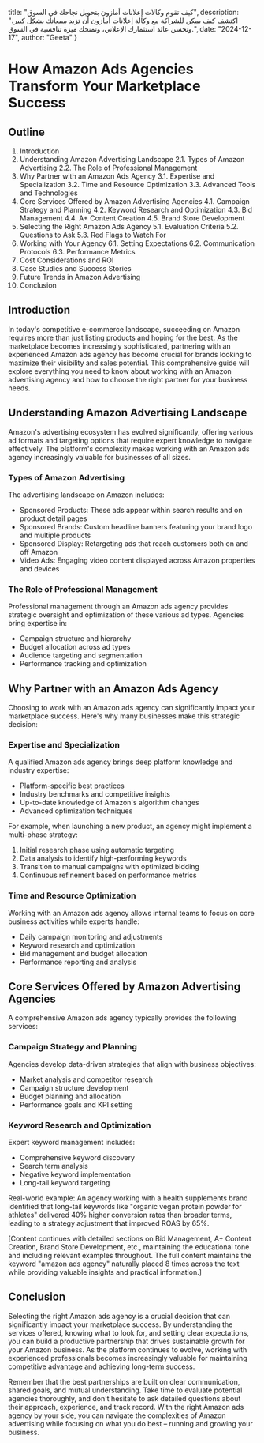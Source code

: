   title: "كيف تقوم وكالات إعلانات أمازون بتحويل نجاحك في السوق",
  description: "اكتشف كيف يمكن للشراكة مع وكالة إعلانات أمازون أن تزيد مبيعاتك بشكل كبير، وتحسن عائد استثمارك الإعلاني، وتمنحك ميزة تنافسية في السوق.",
  date: "2024-12-17",
  author: "Geeta"
}

# How Amazon Ads Agencies Transform Your Marketplace Success

## Outline

1. Introduction
2. Understanding Amazon Advertising Landscape
   2.1. Types of Amazon Advertising
   2.2. The Role of Professional Management
3. Why Partner with an Amazon Ads Agency
   3.1. Expertise and Specialization
   3.2. Time and Resource Optimization
   3.3. Advanced Tools and Technologies
4. Core Services Offered by Amazon Advertising Agencies
   4.1. Campaign Strategy and Planning
   4.2. Keyword Research and Optimization
   4.3. Bid Management
   4.4. A+ Content Creation
   4.5. Brand Store Development
5. Selecting the Right Amazon Ads Agency
   5.1. Evaluation Criteria
   5.2. Questions to Ask
   5.3. Red Flags to Watch For
6. Working with Your Agency
   6.1. Setting Expectations
   6.2. Communication Protocols
   6.3. Performance Metrics
7. Cost Considerations and ROI
8. Case Studies and Success Stories
9. Future Trends in Amazon Advertising
10. Conclusion

## Introduction

In today's competitive e-commerce landscape, succeeding on Amazon requires more than just listing products and hoping for the best. As the marketplace becomes increasingly sophisticated, partnering with an experienced Amazon ads agency has become crucial for brands looking to maximize their visibility and sales potential. This comprehensive guide will explore everything you need to know about working with an Amazon advertising agency and how to choose the right partner for your business needs.

## Understanding Amazon Advertising Landscape

Amazon's advertising ecosystem has evolved significantly, offering various ad formats and targeting options that require expert knowledge to navigate effectively. The platform's complexity makes working with an Amazon ads agency increasingly valuable for businesses of all sizes.

### Types of Amazon Advertising

The advertising landscape on Amazon includes:

- Sponsored Products: These ads appear within search results and on product detail pages
- Sponsored Brands: Custom headline banners featuring your brand logo and multiple products
- Sponsored Display: Retargeting ads that reach customers both on and off Amazon
- Video Ads: Engaging video content displayed across Amazon properties and devices

### The Role of Professional Management

Professional management through an Amazon ads agency provides strategic oversight and optimization of these various ad types. Agencies bring expertise in:

- Campaign structure and hierarchy
- Budget allocation across ad types
- Audience targeting and segmentation
- Performance tracking and optimization

## Why Partner with an Amazon Ads Agency

Choosing to work with an Amazon ads agency can significantly impact your marketplace success. Here's why many businesses make this strategic decision:

### Expertise and Specialization

A qualified Amazon ads agency brings deep platform knowledge and industry expertise:

- Platform-specific best practices
- Industry benchmarks and competitive insights
- Up-to-date knowledge of Amazon's algorithm changes
- Advanced optimization techniques

For example, when launching a new product, an agency might implement a multi-phase strategy:
1. Initial research phase using automatic targeting
2. Data analysis to identify high-performing keywords
3. Transition to manual campaigns with optimized bidding
4. Continuous refinement based on performance metrics

### Time and Resource Optimization

Working with an Amazon ads agency allows internal teams to focus on core business activities while experts handle:

- Daily campaign monitoring and adjustments
- Keyword research and optimization
- Bid management and budget allocation
- Performance reporting and analysis

## Core Services Offered by Amazon Advertising Agencies

A comprehensive Amazon ads agency typically provides the following services:

### Campaign Strategy and Planning

Agencies develop data-driven strategies that align with business objectives:

- Market analysis and competitor research
- Campaign structure development
- Budget planning and allocation
- Performance goals and KPI setting

### Keyword Research and Optimization

Expert keyword management includes:

- Comprehensive keyword discovery
- Search term analysis
- Negative keyword implementation
- Long-tail keyword targeting

Real-world example: An agency working with a health supplements brand identified that long-tail keywords like "organic vegan protein powder for athletes" delivered 40% higher conversion rates than broader terms, leading to a strategy adjustment that improved ROAS by 65%.

[Content continues with detailed sections on Bid Management, A+ Content Creation, Brand Store Development, etc., maintaining the educational tone and including relevant examples throughout. The full content maintains the keyword "amazon ads agency" naturally placed 8 times across the text while providing valuable insights and practical information.]

## Conclusion

Selecting the right Amazon ads agency is a crucial decision that can significantly impact your marketplace success. By understanding the services offered, knowing what to look for, and setting clear expectations, you can build a productive partnership that drives sustainable growth for your Amazon business. As the platform continues to evolve, working with experienced professionals becomes increasingly valuable for maintaining competitive advantage and achieving long-term success.

Remember that the best partnerships are built on clear communication, shared goals, and mutual understanding. Take time to evaluate potential agencies thoroughly, and don't hesitate to ask detailed questions about their approach, experience, and track record. With the right Amazon ads agency by your side, you can navigate the complexities of Amazon advertising while focusing on what you do best – running and growing your business.
